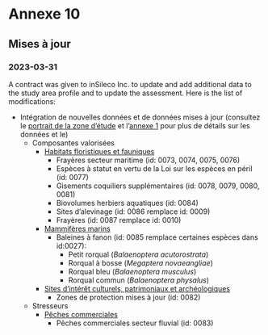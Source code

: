 # Annexe 10 {.unnumbered #annexe10}

## Mises à jour

### 2023-03-31 

A contract was given to inSileco Inc. to update and add additional data to the study area profile and to update the assessment. Here is the list of modifications: 

- Intégration de nouvelles données et de données mises à jour (consultez le [portrait de la zone d'étude](#portrait) et l'[annexe 1](#annexe1) pour plus de détails sur les données et le)
  - Composantes valorisées
    - [Habitats floristiques et fauniques](#habitat)
      - Frayères secteur maritime (id: 0073, 0074, 0075, 0076)
      - Espèces à statut en vertu de la Loi sur les espèces en péril (id: 0077)
      - Gisements coquiliers supplémentaires (id: 0078, 0079, 0080, 0081)
      - Biovolumes herbiers aquatiques (id: 0084)
      - Sites d'alevinage (id: 0086 remplace id: 0009)
      - Frayères (id: 0087 remplace id: 0010)
    - [Mammifères marins](#mammiferesmarins)
      - Baleines à fanon (id: 0085 remplace certaines espèces dans id:0027):
        - Petit rorqual (*Balaenoptera acutorostrata*)
        - Rorqual à bosse (*Megaptera novaeangliae*)
        - Rorqual bleu (*Balaenoptera musculus*)
        - Rorqual commun (*Balaenoptera physalus*)
    - [Sites d’intérêt culturels, patrimoniaux et archéologiques](#site)
      - Zones de protection mises à jour (id: 0082)
  - Stresseurs 
    - [Pêches commerciales](#pechecommerciale)
      - Pêches commerciales secteur fluvial (id: 0083)